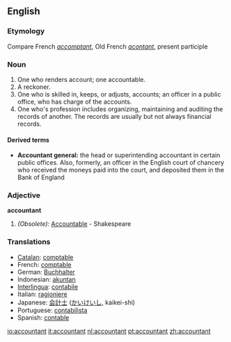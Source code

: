 ==English==

===Etymology===
Compare French ''[[accomptant]]'', Old French ''[[acontant]]'', present participle

===Noun===
{{en-noun-reg}}

# One who renders account; one accountable.
# A reckoner.
# One who is skilled in, keeps, or adjusts, accounts; an officer in a public office, who has charge of the accounts.
# One who's profession includes organizing, maintaining and auditing the records of another.  The records are usually but not always financial records.

====Derived terms====
*'''Accountant general:''' the head or superintending accountant in certain public offices. Also, formerly, an officer in the English court of chancery who received the moneys paid into the court, and deposited them in the Bank of England

===Adjective===
'''accountant'''

# ''(Obsolete):'' [[Accountable]] - Shakespeare

===Translations===
*[[Catalan]]: [[comptable]]
*French: [[comptable]]
*German: [[Buchhalter]]
*Indonesian: [[akuntan]]
*[[Interlingua]]: [[contabile]]
*Italian: [[ragioniere]]
*Japanese: [[会計士]] ([[かいけいし]], kaikei-shi)
*Portuguese: [[contabilista]]
*Spanish: [[contable]]

[[io:accountant]]
[[it:accountant]]
[[nl:accountant]]
[[pt:accountant]]
[[zh:accountant]]
